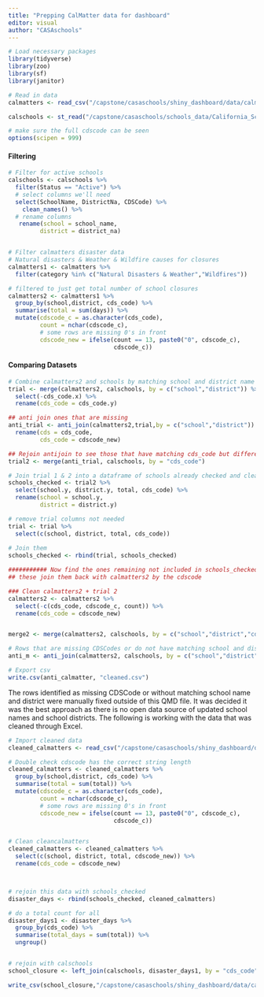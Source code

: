 ```yaml
---
title: "Prepping CalMatter data for dashboard"
editor: visual
author: "CASAschools"
---
```


```r
# Load necessary packages
library(tidyverse)
library(zoo)
library(sf)
library(janitor)
```

```r
# Read in data
calmatters <- read_csv("/capstone/casaschools/shiny_dashboard/data/calmatters/disasterDays.csv")

calschools <- st_read("/capstone/casaschools/schools_data/California_Schools_2022-23/California_Schools_2022-23.shp") %>% st_drop_geometry()

# make sure the full cdscode can be seen
options(scipen = 999)

```

#### Filtering

```r
# Filter for active schools
calschools <- calschools %>% 
  filter(Status == "Active") %>% 
  # select columns we'll need
  select(SchoolName, DistrictNa, CDSCode) %>% 
    clean_names() %>% 
  # rename columns
   rename(school = school_name,
         district = district_na)


# Filter calmatters disaster data
# Natural disasters & Weather & Wildfire causes for closures
calmatters1 <- calmatters %>% 
  filter(category %in% c("Natural Disasters & Weather","Wildfires"))

# filtered to just get total number of school closures 
calmatters2 <- calmatters1 %>% 
  group_by(school,district, cds_code) %>% 
  summarise(total = sum(days)) %>% 
  mutate(cdscode_c = as.character(cds_code),
         count = nchar(cdscode_c),
         # some rows are missing 0's in front
         cdscode_new = ifelse(count == 13, paste0("0", cdscode_c),
                              cdscode_c))

```

#### Comparing Datasets

```r
# Combine calmatters2 and schools by matching school and district name
trial <- merge(calmatters2, calschools, by = c("school","district")) %>% 
  select(-cds_code.x) %>% 
  rename(cds_code = cds_code.y)

## anti join ones that are missing
anti_trial <- anti_join(calmatters2,trial,by = c("school","district")) %>% 
  rename(cds = cds_code,
         cds_code = cdscode_new)

## Rejoin antijoin to see those that have matching cds_code but different names
trial2 <- merge(anti_trial, calschools, by = "cds_code")

# Join trial 1 & 2 into a dataframe of schools already checked and cleaned
schools_checked <- trial2 %>% 
  select(school.y, district.y, total, cds_code) %>% 
  rename(school = school.y,
         district = district.y)

# remove trial columns not needed
trial <- trial %>% 
  select(c(school, district, total, cds_code))
  
# Join them   
schools_checked <- rbind(trial, schools_checked)

########### Now find the ones remaining not included in schools_checked
## these join them back with calmatters2 by the cdscode

### Clean calmatters2 + trial 2
calmatters2 <- calmatters2 %>% 
  select(-c(cds_code, cdscode_c, count)) %>% 
  rename(cds_code = cdscode_new)


merge2 <- merge(calmatters2, calschools, by = c("school","district","cds_code"))

# Rows that are missing CDSCodes or do not have matching school and district names
anti_m <- anti_join(calmatters2, calschools, by = c("school","district","cds_code"))

# Export csv
write.csv(anti_calmatter, "cleaned.csv")
```

The rows identified as missing CDSCode or without matching school name and district were manually fixed outside of this QMD file. It was decided it was the best approach as there is no open data source of updated school names and school districts. The following is working with the data that was cleaned through Excel.

```r
# Import cleaned data
cleaned_calmatters <- read_csv("/capstone/casaschools/shiny_dashboard/data/calmatters/calmatters_clean.csv") %>% select(-"...5")

# Double check cdscode has the correct string length
cleaned_calmatters <- cleaned_calmatters %>% 
  group_by(school,district, cds_code) %>% 
  summarise(total = sum(total)) %>% 
  mutate(cdscode_c = as.character(cds_code),
         count = nchar(cdscode_c),
         # some rows are missing 0's in front
         cdscode_new = ifelse(count == 13, paste0("0", cdscode_c),
                              cdscode_c))


# Clean cleancalmatters
cleaned_calmatters <- cleaned_calmatters %>% 
  select(c(school, district, total, cdscode_new)) %>% 
  rename(cds_code = cdscode_new)



# rejoin this data with schools_checked
disaster_days <- rbind(schools_checked, cleaned_calmatters)

# do a total count for all
disaster_days1 <- disaster_days %>% 
  group_by(cds_code) %>% 
  summarise(total_days = sum(total)) %>% 
  ungroup()


# rejoin with calschools
school_closure <- left_join(calschools, disaster_days1, by = "cds_code")

write_csv(school_closure,"/capstone/casaschools/shiny_dashboard/data/calmatters/school_closure.csv")
```


